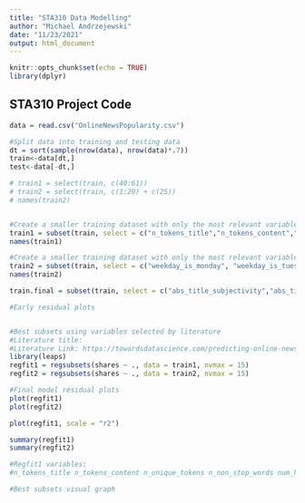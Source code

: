 ```yaml
---
title: "STA310 Data Modelling"
author: "Michael Andrzejewski"
date: "11/23/2021"
output: html_document
---
```


```r
knitr::opts_chunk$set(echo = TRUE)
library(dplyr)
```

## STA310 Project Code

```r
data = read.csv("OnlineNewsPopularity.csv")

#Split data into training and testing data
dt = sort(sample(nrow(data), nrow(data)*.7))
train<-data[dt,]
test<-data[-dt,]

# train1 = select(train, c(40:61))
# train2 = select(train, c(1:20) + c(25))
# names(train2)


#Create a smaller training dataset with only the most relevant variables
train1 = subset(train, select = c("n_tokens_title","n_tokens_content","n_unique_tokens","n_non_stop_words","num_hrefs","num_self_hrefs","num_imgs","num_videos","average_token_length","num_keywords","data_channel_is_lifestyle","data_channel_is_entertainment","data_channel_is_bus","data_channel_is_socmed","data_channel_is_tech","data_channel_is_world","kw_min_min","kw_max_min","kw_avg_min","kw_min_max","kw_max_max","kw_avg_max","kw_min_avg","kw_max_avg","kw_avg_avg","self_reference_min_shares","self_reference_max_shares","self_reference_avg_sharess", "shares"))
names(train1)

#Create a smaller training dataset with only the most relevant variables
train2 = subset(train, select = c("weekday_is_monday", "weekday_is_tuesday", "weekday_is_wednesday", "weekday_is_thursday", "weekday_is_friday", "weekday_is_saturday", "weekday_is_sunday", "is_weekend", "LDA_00", "LDA_01", "LDA_02", "LDA_03", "LDA_04", "global_subjectivity", "global_sentiment_polarity", "global_rate_positive_words", "global_rate_negative_words", "rate_positive_words", "rate_negative_words", "avg_positive_polarity", "min_positive_polarity", "max_positive_polarity", "avg_negative_polarity", "min_negative_polarity", "max_negative_polarity", "title_subjectivity", "title_sentiment_polarity", "abs_title_subjectivity", "abs_title_sentiment_polarity", "shares"))
names(train2)

train.final = subset(train, select = c("abs_title_subjectivity","abs_title_sentiment_polarity"))

#Early residual plots


#Best subsets using variables selected by literature
#Literature title:
#Literature Link: https://towardsdatascience.com/predicting-online-news-popularity-part-1-aae9a4f7f1a4
library(leaps)
regfit1 = regsubsets(shares ~ ., data = train1, nvmax = 15)
regfit2 = regsubsets(shares ~ ., data = train2, nvmax = 15)

#Final model residual plots
plot(regfit1)
plot(regfit2)

plot(regfit1, scale = "r2")

summary(regfit1)
summary(regfit2)

#Regfit1 variables:
#n_tokens_title n_tokens_content n_unique_tokens n_non_stop_words num_hrefs num_self_hrefs num_imgs

#Best subsets visual graph

```



